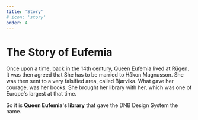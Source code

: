 ```yaml
---
title: 'Story'
# icon: 'story'
order: 4
---
```


# The Story of Eufemia

Once upon a time, back in the 14th century, Queen Eufemia lived at Rügen. It was then agreed that She has to be married to Håkon Magnusson. She was then sent to a very falsified area, called Bjørvika.
What gave her courage, was her books. She brought her library with her, which was one of Europe's largest at that time.

So it is **Queen Eufemia's library** that gave the DNB Design System the name.
